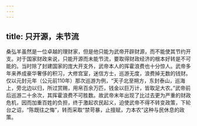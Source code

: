 ```yaml
---
---
---
```

title: 只开源，未节流
---



桑弘羊虽然是一位卓越的理财家，但是他只能为武帝开辟财源，而不能使其节约开支。对于国家财政来说，只能开源而未能节流，要取得财政经济的根本好转是不可能的。当时除了封建国家的庞大开支外，武帝本人的挥霍浪费也十分惊人。武帝多年来养成豪华奢侈的积习，大修宫室，迷信方士，巡游无度，浪费掉无数的钱财。仅以元封元年（公元前110年）那次巡游为例，“天子北至朔方，东封泰山，巡海上，旁北边以归，所过赏赐，用帛百余万匹，钱金以巨万计，皆取足大农。”武帝前后巡游二十余次，其挥霍浪费不可胜数。故武帝末年出现了比过去更为严重的财政危机，因而加重百姓的负担，终于激起农民起义，迫使武帝不得不转变政策，下轮台之诏，“陈既往之悔”，转而采取“禁苛暴，止擅赋，力本农”这种与民休息的政策。
